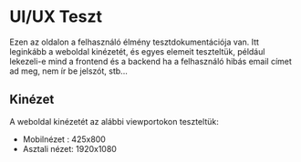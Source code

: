 # UI/UX Teszt
Ezen az oldalon a felhasználó élmény tesztdokumentációja van. Itt leginkább a weboldal kinézetét, és 
egyes elemeit teszteltük, például lekezeli-e mind a frontend és a backend ha a felhasználó hibás email címet ad meg, nem ír be jelszót, stb...

## Kinézet
A weboldal kinézetét az alábbi viewportokon teszteltük:
- Mobilnézet :  425x800
- Asztali nézet: 1920x1080 




